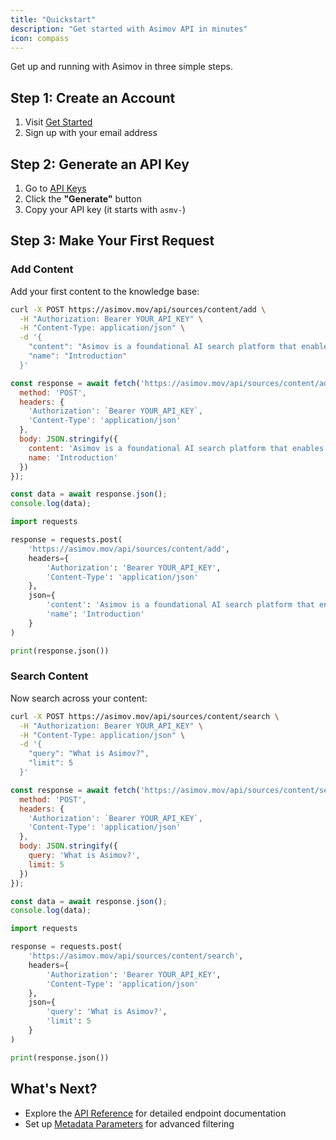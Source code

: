 ```yaml
---
title: "Quickstart"
description: "Get started with Asimov API in minutes"
icon: compass
---
```


Get up and running with Asimov in three simple steps.

## Step 1: Create an Account

1. Visit [Get Started](https://asimov.mov/get-started)
2. Sign up with your email address

## Step 2: Generate an API Key

1. Go to [API Keys](https://asimov.mov/settings/api)
2. Click the **"Generate"** button
3. Copy your API key (it starts with `asmv-`)



## Step 3: Make Your First Request

### Add Content

Add your first content to the knowledge base:

<CodeGroup>

```bash cURL
curl -X POST https://asimov.mov/api/sources/content/add \
  -H "Authorization: Bearer YOUR_API_KEY" \
  -H "Content-Type: application/json" \
  -d '{
    "content": "Asimov is a foundational AI search platform that enables developers to build powerful search capabilities for AI agents and applications.",
    "name": "Introduction"
  }'
```

```javascript JavaScript
const response = await fetch('https://asimov.mov/api/sources/content/add', {
  method: 'POST',
  headers: {
    'Authorization': `Bearer YOUR_API_KEY`,
    'Content-Type': 'application/json'
  },
  body: JSON.stringify({
    content: 'Asimov is a foundational AI search platform that enables developers to build powerful search capabilities for AI agents and applications.',
    name: 'Introduction'
  })
});

const data = await response.json();
console.log(data);
```

```python Python
import requests

response = requests.post(
    'https://asimov.mov/api/sources/content/add',
    headers={
        'Authorization': 'Bearer YOUR_API_KEY',
        'Content-Type': 'application/json'
    },
    json={
        'content': 'Asimov is a foundational AI search platform that enables developers to build powerful search capabilities for AI agents and applications.',
        'name': 'Introduction'
    }
)

print(response.json())
```

</CodeGroup>

### Search Content

Now search across your content:

<CodeGroup>

```bash cURL
curl -X POST https://asimov.mov/api/sources/content/search \
  -H "Authorization: Bearer YOUR_API_KEY" \
  -H "Content-Type: application/json" \
  -d '{
    "query": "What is Asimov?",
    "limit": 5
  }'
```

```javascript JavaScript
const response = await fetch('https://asimov.mov/api/sources/content/search', {
  method: 'POST',
  headers: {
    'Authorization': `Bearer YOUR_API_KEY`,
    'Content-Type': 'application/json'
  },
  body: JSON.stringify({
    query: 'What is Asimov?',
    limit: 5
  })
});

const data = await response.json();
console.log(data);
```

```python Python
import requests

response = requests.post(
    'https://asimov.mov/api/sources/content/search',
    headers={
        'Authorization': 'Bearer YOUR_API_KEY',
        'Content-Type': 'application/json'
    },
    json={
        'query': 'What is Asimov?',
        'limit': 5
    }
)

print(response.json())
```

</CodeGroup>

## What's Next?

- Explore the [API Reference](/api-reference/introduction) for detailed endpoint documentation
- Set up [Metadata Parameters](/features/parameters) for advanced filtering

